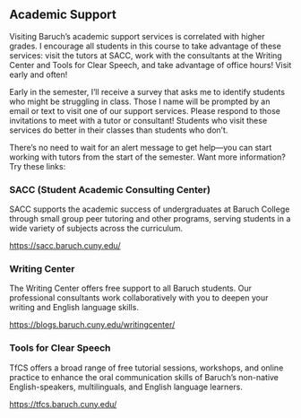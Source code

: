 ## Academic Support  

Visiting Baruch’s academic support services is correlated with higher grades. I encourage all students in this course to take advantage of these services: visit the tutors at SACC, work with the consultants at the Writing Center and Tools for Clear Speech, and take advantage of office hours! Visit early and often!

Early in the semester, I’ll receive a survey that asks me to identify students who might be struggling in class. Those I name will be prompted by an email or text to visit one of our support services. Please respond to those invitations to meet with a tutor or consultant! Students who visit these services do better in their classes than students who don’t. 

There’s no need to wait for an alert message to get help—you can start working with tutors from the start of the semester. Want more information? Try these links: 

### SACC (Student Academic Consulting Center) 

SACC supports the academic success of undergraduates at Baruch College through small group peer tutoring and other programs, serving students in a wide variety of subjects across the curriculum. 

<https://sacc.baruch.cuny.edu/> 

### Writing Center 
The Writing Center offers free support to all Baruch students. Our professional consultants work collaboratively with you to deepen your writing and English language skills. 

<https://blogs.baruch.cuny.edu/writingcenter/>

### Tools for Clear Speech  

TfCS offers a broad range of free tutorial sessions, workshops, and online practice to enhance the oral communication skills of Baruch’s non-native English-speakers, multilinguals, and English language learners. 

<https://tfcs.baruch.cuny.edu/> 
